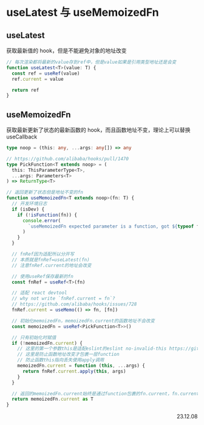 # useLatest 与 useMemoizedFn

## useLatest

获取最新值的 hook，但是不能避免对象的地址改变

```ts
// 每次渲染都将最新的value存到ref中，但是value如果是引用类型地址还是会变
function useLatest<T>(value: T) {
  const ref = useRef(value)
  ref.current = value

  return ref
}
```

## useMemoizedFn

获取最新更新了状态的最新函数的 hook，而且函数地址不变，理论上可以替换 useCallback

```ts
type noop = (this: any, ...args: any[]) => any

// https://github.com/alibaba/hooks/pull/1470
type PickFunction<T extends noop> = (
  this: ThisParameterType<T>,
  ...args: Parameters<T>
) => ReturnType<T>

// 返回更新了状态但是地址不变的fn
function useMemoizedFn<T extends noop>(fn: T) {
  // 开发环境日志
  if (isDev) {
    if (!isFunction(fn)) {
      console.error(
        `useMemoizedFn expected parameter is a function, got ${typeof fn}`,
      )
    }
  }

  // fnRef因为适配所以分开写
  // 本质就是fnRef=useLatest(fn)
  // 注意fnRef.current的地址会改变

  // 使用useRef保存最新的fn
  const fnRef = useRef<T>(fn)

  // 适配 react devtool
  // why not write `fnRef.current = fn`?
  // https://github.com/alibaba/hooks/issues/728
  fnRef.current = useMemo(() => fn, [fn])

  // 初始化memoizedFn，memoizedFn.current的函数地址不会改变
  const memoizedFn = useRef<PickFunction<T>>()

  // 只有初始化时赋值
  if (!memoizedFn.current) {
    // 这里的第一个参数this是适配eslint的eslint no-invalid-this https://github.com/alibaba/hooks/pull/1464
    // 这里是防止函数地址改变才包裹一层function
    // 防止函数this指向丢失使用apply调用
    memoizedFn.current = function (this, ...args) {
      return fnRef.current.apply(this, args)
    }
  }

  // 返回的memoizedFn.current始终是通过function包裹的fn.current，fn.current保证是最新的函数
  return memoizedFn.current as T
}
```

<p align="right">23.12.08</p>
